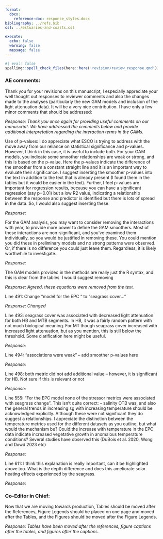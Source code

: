 ```yaml
---
format: 
  docx:
    reference-doc: response_styles.docx
bibliography: ../refs.bib
csl: ../estuaries-and-coasts.csl

execute: 
  echo: false
  warning: false
  message: false
---
```


```r
#| eval: false
spelling::spell_check_files(here::here('revision/review_response.qmd'))
```

### AE comments:

Thank you for your revisions on this manuscript, I especially appreciate your well thought out responses to reviewer comments and also the changes made to the analyses (particularly the new GAM models and inclusion of the light attenuation data).  It will be a very nice contribution.  I have only a few minor comments that should be addressed:

*Response: Thank you once again for providing useful comments on our manuscript.  We have addressed the comments below and provide additional interpretation regarding the interaction terms in the GAMs.* 

Use of p-values:  I do appreciate what ESCO is trying to address with the move away from our reliance on statistical significance and p-values.  However, I think in this case, it is useful to include both.  For your GAM models, you indicate some smoother relationships are weak or strong, and this is based on the p-value.  Here the p-values indicate the difference of the smoother from a constant straight line and it is an important way to evaluate their significance.  I suggest inserting the smoother p-values into the text in addition to the text that is already present (I found them in the tables but it would be easier in the text).  Further, I feel p-values are important for regression results, because you can have a significant regression (say p=0.01) but a low R2 value, indicating a relationship between the response and predictor is identified but there is lots of spread in the data.  So, I would also suggest inserting these. 

*Response:* 

For the GAM analysis, you may want to consider removing the interactions with year, to provide more power to define the GAM smoothers.  Most of these interactions are non-significant, and you’ve examined them individually, so you would be justified in removing these. You could mention you did these in preliminary models and no strong patterns were observed.  Or, if there is no difference you could just leave them.  Regardless, it is likely worthwhile to investigate.

*Response:* 

The GAM models provided in the methods are really just the R syntax, and this is clear from the tables. I would suggest removing

*Response: Agreed, these equations were removed from the text.* 

Line 491: Change “model for the EPC “ to “seagrass cover…”

*Response: Changed* 

Line 493: seagrass cover was associated with decreased light attenuation for both HB and MTB segments.  In HB, it was a fairly random pattern with not much biological meaning.  For MT though seagrass cover increased with increased light attenuation, but as you mention, this is still below the threshold.  Some clarification here might be useful.

*Response:* 

Line 494: “associations were weak” – add smoother p-values here

*Response:* 

Line 498: both metric did not add additional value – however, it is significant for HB.  Not sure if this is relevant or not

*Response:* 

Line 555: “For the EPC model none of the stressor metrics were associated with seagrass change”.  This isn’t quite correct: – salinity OTB was, and also the general trends in increasing sg with increasing temperature should be acknowledged explicitly. Although these were not significant they do suggest a relationships.  I appreciate the distinction between the temperature metrics used for the different datasets as you outline, but what would the mechanism be?  Could the increase with temperature in the EPC data indicate increased vegetative growth in anomalous temperature conditions?  Several studies have observed this (DuBois et al. 2020, Wong and Dowd 2023 etc)

*Response:* 

Line 611: I think this explanation is really important, can it be highlighted above too.  What is the depth difference and does this ameliorate solar heating effects experienced by the seagrass.

*Response:* 

### Co-Editor in Chief:

Now that we are moving towards production, Tables should be moved after the References, Figure Legends should be placed on one page and moved after the Tables, and the Figures should be moved after the Figure Legends.

*Response: Tables have been moved after the references, figure captions after the tables, and figures after the captions.* 
